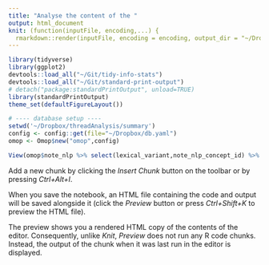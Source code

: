 ```yaml
---
title: "Analyse the content of the "
output: html_document
knit: (function(inputFile, encoding,...) {
  rmarkdown::render(inputFile, encoding = encoding, output_dir = "~/Dropbox/threadAnalysis/working") })
---
```


```r
library(tidyverse)
library(ggplot2)
devtools::load_all("~/Git/tidy-info-stats")
devtools::load_all("~/Git/standard-print-output")
# detach("package:standardPrintOutput", unload=TRUE)
library(standardPrintOutput)
theme_set(defaultFigureLayout())

# ---- database setup ----
setwd('~/Dropbox/threadAnalysis/summary')
config <- config::get(file="~/Dropbox/db.yaml")
omop <- Omop$new("omop",config)
```

```r
View(omop$note_nlp %>% select(lexical_variant,note_nlp_concept_id) %>% omop$getConceptNames() %>% head(1000) %>% collect())
```

Add a new chunk by clicking the *Insert Chunk* button on the toolbar or by pressing *Ctrl+Alt+I*.

When you save the notebook, an HTML file containing the code and output will be saved alongside it (click the *Preview* button or press *Ctrl+Shift+K* to preview the HTML file).

The preview shows you a rendered HTML copy of the contents of the editor. Consequently, unlike *Knit*, *Preview* does not run any R code chunks. Instead, the output of the chunk when it was last run in the editor is displayed.
